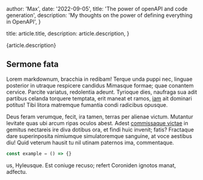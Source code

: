 
  author: 'Max',
  date: '2022-09-05',
  title: 'The power of openAPI and code generation',
  description: 'My thoughts on the power of defining everything in OpenAPI',
}

  title: article.title,
  description: article.description,
}


{article.description}

## Sermone fata

Lorem markdownum, bracchia in redibam! Terque unda puppi nec, linguae posterior
in utraque respicere candidus Mimasque formae; quae conantem cervice. Parcite
variatus, redolentia adeunt. Tyrioque dies, naufraga sua adit partibus celanda
torquere temptata, erit maneat et ramos, [iam](#) ait dominari
potitus! Tibi litora matremque fumantia condi radicibus opusque.

Deus feram verumque, fecit, ira tamen, terras per alienae victum. Mutantur
levitate quas ubi arcum ripas oculos abest. Adest [commissaque
victae](#) in gemitus nectareis ire diva
dotibus ora, et findi huic invenit; fatis? Fractaque dare superinposita
nimiumque simulatoremque sanguine, at voce aestibus diu! Quid veterum hausit tu
nil utinam paternos ima, commentaque.

```ts
const example = () => {}
```

us, Hyleusque. Est coniuge
recuso; refert Coroniden ignotos manat, adfectu.
